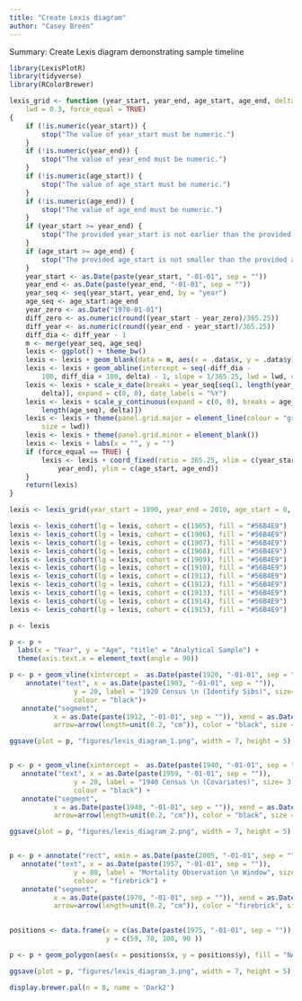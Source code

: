 ```yaml
---
title: "Create Lexis diagram"
author: "Casey Breen"
---
```


Summary: Create Lexis diagram demonstrating sample timeline


```r
library(LexisPlotR)
library(tidyverse)
library(RColorBrewer)
```


```r
lexis_grid <- function (year_start, year_end, age_start, age_end, delta = 1, 
    lwd = 0.3, force_equal = TRUE) 
{
    if (!is.numeric(year_start)) {
        stop("The value of year_start must be numeric.")
    }
    if (!is.numeric(year_end)) {
        stop("The value of year_end must be numeric.")
    }
    if (!is.numeric(age_start)) {
        stop("The value of age_start must be numeric.")
    }
    if (!is.numeric(age_end)) {
        stop("The value of age_end must be numeric.")
    }
    if (year_start >= year_end) {
        stop("The provided year_start is not earlier than the provided year_end.")
    }
    if (age_start >= age_end) {
        stop("The provided age_start is not smaller than the provided age_end.")
    }
    year_start <- as.Date(paste(year_start, "-01-01", sep = ""))
    year_end <- as.Date(paste(year_end, "-01-01", sep = ""))
    year_seq <- seq(year_start, year_end, by = "year")
    age_seq <- age_start:age_end
    year_zero <- as.Date("1970-01-01")
    diff_zero <- as.numeric(round((year_start - year_zero)/365.25))
    diff_year <- as.numeric(round((year_end - year_start)/365.25))
    diff_dia <- diff_year - 1
    m <- merge(year_seq, age_seq)
    lexis <- ggplot() + theme_bw()
    lexis <- lexis + geom_blank(data = m, aes(x = .data$x, y = .data$y))
    lexis <- lexis + geom_abline(intercept = seq(-diff_dia - 
        100, diff_dia + 100, delta) - 1, slope = 1/365.25, lwd = lwd, color = "grey95")
    lexis <- lexis + scale_x_date(breaks = year_seq[seq(1, length(year_seq), 
        delta)], expand = c(0, 0), date_labels = "%Y")
    lexis <- lexis + scale_y_continuous(expand = c(0, 0), breaks = age_seq[seq(1, 
        length(age_seq), delta)])
    lexis <- lexis + theme(panel.grid.major = element_line(colour = "grey95", 
        size = lwd))
    lexis <- lexis + theme(panel.grid.minor = element_blank())
    lexis <- lexis + labs(x = "", y = "")
    if (force_equal == TRUE) {
        lexis <- lexis + coord_fixed(ratio = 365.25, xlim = c(year_start, 
            year_end), ylim = c(age_start, age_end))
    }
    return(lexis)
}
```




```r
lexis <- lexis_grid(year_start = 1890, year_end = 2010, age_start = 0, age_end = 110, delta = 10)

lexis <- lexis_cohort(lg = lexis, cohort = c(1905), fill = "#56B4E9")
lexis <- lexis_cohort(lg = lexis, cohort = c(1906), fill = "#56B4E9")
lexis <- lexis_cohort(lg = lexis, cohort = c(1907), fill = "#56B4E9")
lexis <- lexis_cohort(lg = lexis, cohort = c(1908), fill = "#56B4E9")
lexis <- lexis_cohort(lg = lexis, cohort = c(1909), fill = "#56B4E9")
lexis <- lexis_cohort(lg = lexis, cohort = c(1910), fill = "#56B4E9")
lexis <- lexis_cohort(lg = lexis, cohort = c(1911), fill = "#56B4E9")
lexis <- lexis_cohort(lg = lexis, cohort = c(1912), fill = "#56B4E9")
lexis <- lexis_cohort(lg = lexis, cohort = c(1913), fill = "#56B4E9")
lexis <- lexis_cohort(lg = lexis, cohort = c(1914), fill = "#56B4E9")
lexis <- lexis_cohort(lg = lexis, cohort = c(1915), fill = "#56B4E9") 

p <- lexis

p <- p + 
  labs(x = "Year", y = "Age", "title" = "Analytical Sample") + 
  theme(axis.text.x = element_text(angle = 90))

p <- p + geom_vline(xintercept =  as.Date(paste(1920, "-01-01", sep = "")), color = "black", linetype = "dashed", size = .7) + 
    annotate("text", x = as.Date(paste(1903, "-01-01", sep = "")), 
                y = 20, label = "1920 Census \n (Identify Sibs)", size= 3, 
                colour = "black")+ 
   annotate("segment", 
           x = as.Date(paste(1912, "-01-01", sep = "")), xend = as.Date(paste(1919, "-01-01", sep = "")), y = 20, yend = 20,
           arrow=arrow(length=unit(0.2, "cm")), color = "black", size = .7)

ggsave(plot = p, "figures/lexis_diagram_1.png", width = 7, height = 5)


p <- p + geom_vline(xintercept =  as.Date(paste(1940, "-01-01", sep = "")), color = "black", linetype = "dashed", size = .7) + 
   annotate("text", x = as.Date(paste(1959, "-01-01", sep = "")), 
                y = 20, label = "1940 Census \n (Covariates)", size= 3, 
                colour = "black") +
   annotate("segment", 
           x = as.Date(paste(1948, "-01-01", sep = "")), xend = as.Date(paste(1941, "-01-01", sep = "")), y = 20, yend = 20,
           arrow=arrow(length=unit(0.2, "cm")), color = "black", size = .7)

ggsave(plot = p, "figures/lexis_diagram_2.png", width = 7, height = 5)


p <- p + annotate("rect", xmin = as.Date(paste(2005, "-01-01", sep = "")), xmax = as.Date(paste(1975, "-01-01", sep = "")), ymin = 60, ymax = 110, alpha = .2, fill = "firebrick") + 
   annotate("text", x = as.Date(paste(1957, "-01-01", sep = "")), 
                y = 80, label = "Mortality Observation \n Window", size= 3, 
                colour = "firebrick") +
   annotate("segment", 
           x = as.Date(paste(1970, "-01-01", sep = "")), xend = as.Date(paste(1975, "-01-01", sep = "")), y = 80, yend = 80,
           arrow=arrow(length=unit(0.2, "cm")), color = "firebrick", size = .7)

  
positions <- data.frame(x = c(as.Date(paste(1975, "-01-01", sep = "")), as.Date(paste(1975, "-01-01", sep = "")), as.Date(paste(2005, "-01-01", sep = "")), as.Date(paste(2005, "-01-01", sep = ""))),
                        y = c(59, 70, 100, 90 ))

p <- p + geom_polygon(aes(x = positions$x, y = positions$y), fill = "NA", color = "black", linetype = "dotted", size= .7)

ggsave(plot = p, "figures/lexis_diagram_3.png", width = 7, height = 5)

display.brewer.pal(n = 8, name = 'Dark2')
```

